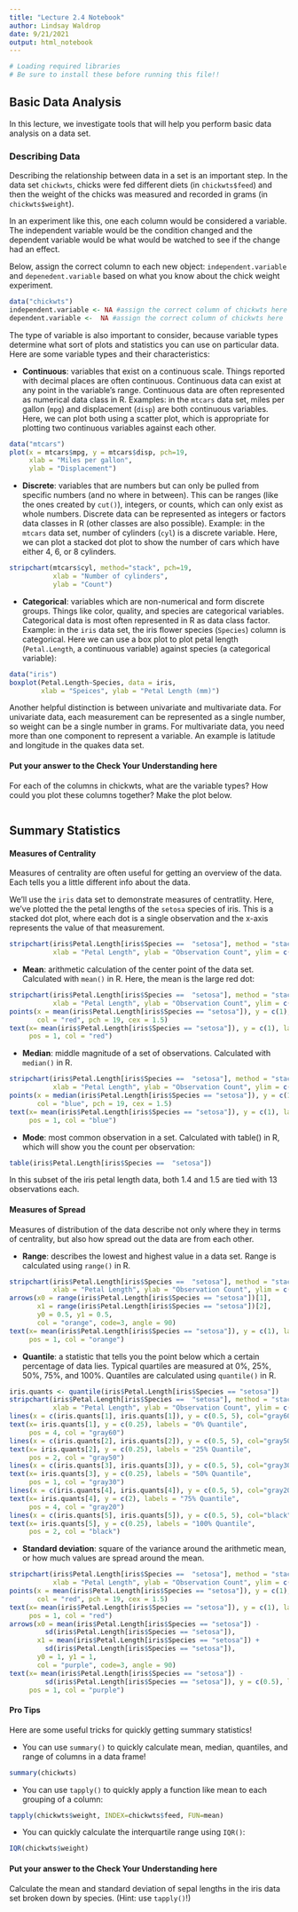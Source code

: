 ```yaml
---
title: "Lecture 2.4 Notebook"
author: Lindsay Waldrop
date: 9/21/2021
output: html_notebook
---
```


```r
# Loading required libraries
# Be sure to install these before running this file!!

```

## Basic Data Analysis

In this lecture, we investigate tools that will help you perform basic data analysis on a data set. 

### Describing Data

Describing the relationship between data in a set is an important step. In the data set `chickwts`, chicks were fed different diets (in `chickwts$feed`) and then the weight of the chicks was measured and recorded in grams (in `chickwts$weight`). 

In an experiment like this, one each column would be considered a variable. The independent variable would be the condition changed and the dependent variable would be what would be watched to see if the change had an effect.

Below, assign the correct column to each new object: `independent.variable` and `depenedent.variable` based on what you know about the chick weight experiment.

```r
data("chickwts")
independent.variable <- NA #assign the correct column of chickwts here
dependent.variable <-  NA #assign the correct column of chickwts here
```

The type of variable is also important to consider, because variable types determine what sort of plots and statistics you can use on particular data. Here are some variable types and their characteristics: 

 * __Continuous__: variables that exist on a continuous scale. Things reported with decimal places are often continuous. Continuous data can exist at any point in the variable's range. Continuous data are often represented as numerical data class in R. Examples: in the `mtcars` data set, miles per gallon (`mpg`) and displacement (`disp`) are both continuous variables. Here, we can plot both using a scatter plot, which is appropriate for plotting two continuous variables against each other.
```r
data("mtcars")
plot(x = mtcars$mpg, y = mtcars$disp, pch=19,
     xlab = "Miles per gallon", 
     ylab = "Displacement")
```
 * __Discrete__: variables that are numbers but can only be pulled from specific numbers (and no where in between). This can be ranges (like the ones created by `cut()`), integers, or counts, which can only exist as whole numbers. Discrete data can be represented as integers or factors data classes in R (other classes are also possible). Example: in the `mtcars` data set, number of cylinders (`cyl`) is a discrete variable. Here, we can plot a stacked dot plot to show the number of cars which have either 4,  6, or 8 cylinders.
```r
stripchart(mtcars$cyl, method="stack", pch=19,
           xlab = "Number of cylinders",
           ylab = "Count")
```
 * __Categorical__: variables which are non-numerical and form discrete groups. Things like color, quality, and species are categorical variables. Categorical data is most often represented in R as data class factor. Example: in the `iris` data set, the iris flower species (`Species`) column is categorical. Here we can use a box plot to plot petal length (`Petal.Length`, a continuous variable) against species (a categorical variable):
```r
data("iris")
boxplot(Petal.Length~Species, data = iris, 
        xlab = "Speices", ylab = "Petal Length (mm)")
```
Another helpful distinction is between univariate and multivariate data. For univariate data, each measurement can be represented as a single number, so weight can be a single number in grams. For multivariate data, you need more than one component to represent a variable. An example is latitude and longitude in the quakes data set. 

#### Put your answer to the Check Your Understanding here

For each of the columns in chickwts, what are the variable types? How could you plot these columns together? Make the plot below.

```r

```

## Summary Statistics

#### Measures of Centrality

Measures of centrality are often useful for getting an overview of the data. Each tells you a little different info about the data.

We'll use the `iris` data set to demonstrate measures of centratlity. Here, we've plotted the the petal lengths of the `setosa` species of iris. This is a stacked dot plot, where each dot is a single observation and the x-axis represents the value of that measurement.

```r
stripchart(iris$Petal.Length[iris$Species ==  "setosa"], method = "stack", pch = 19,
           xlab = "Petal Length", ylab = "Observation Count", ylim = c(0,5))
```

 * __Mean__: arithmetic calculation of the center point of the data set. Calculated with `mean()` in R. Here, the mean is the large red dot:

```r
stripchart(iris$Petal.Length[iris$Species ==  "setosa"], method = "stack", pch = 19,
           xlab = "Petal Length", ylab = "Observation Count", ylim = c(0,5))
points(x = mean(iris$Petal.Length[iris$Species == "setosa"]), y = c(1), 
       col = "red", pch = 19, cex = 1.5)
text(x= mean(iris$Petal.Length[iris$Species == "setosa"]), y = c(1), labels = "Mean", 
     pos = 1, col = "red")
```

 * __Median__: middle magnitude of a set of observations. Calculated with `median()` in R.

```r
stripchart(iris$Petal.Length[iris$Species ==  "setosa"], method = "stack", pch = 19,
           xlab = "Petal Length", ylab = "Observation Count", ylim = c(0,5))
points(x = median(iris$Petal.Length[iris$Species == "setosa"]), y = c(1), 
       col = "blue", pch = 19, cex = 1.5)
text(x= mean(iris$Petal.Length[iris$Species == "setosa"]), y = c(1), labels = "Median", 
     pos = 1, col = "blue")

```
 * __Mode__: most common observation in a set. Calculated with table() in R, which will show you the count per observation: 

```r
table(iris$Petal.Length[iris$Species ==  "setosa"])
```
In this subset of the iris petal length data, both 1.4 and 1.5 are tied with 13 observations each.

#### Measures of Spread

Measures of distribution of the data describe not only where they in terms of centrality, but also how spread out the data are from each other.

 * __Range__: describes the lowest and highest value in a data set. Range is calculated using `range()` in R.

```r
stripchart(iris$Petal.Length[iris$Species ==  "setosa"], method = "stack", pch = 19,
           xlab = "Petal Length", ylab = "Observation Count", ylim = c(0,5))
arrows(x0 = range(iris$Petal.Length[iris$Species == "setosa"])[1], 
       x1 = range(iris$Petal.Length[iris$Species == "setosa"])[2], 
       y0 = 0.5, y1 = 0.5, 
       col = "orange", code=3, angle = 90)
text(x= mean(iris$Petal.Length[iris$Species == "setosa"]), y = c(1), labels = "Range", 
     pos = 1, col = "orange")
```


 * __Quantile__: a statistic that tells you the point below which a certain percentage of data lies. Typical quartiles are measured at 0%, 25%, 50%, 75%, and 100%. Quantiles are calculated using `quantile()` in R. 
 
```r
iris.quants <- quantile(iris$Petal.Length[iris$Species == "setosa"])
stripchart(iris$Petal.Length[iris$Species ==  "setosa"], method = "stack", pch = 19,
           xlab = "Petal Length", ylab = "Observation Count", ylim = c(0,5))
lines(x = c(iris.quants[1], iris.quants[1]), y = c(0.5, 5), col="gray60")
text(x= iris.quants[1], y = c(0.25), labels = "0% Quantile", 
     pos = 4, col = "gray60")
lines(x = c(iris.quants[2], iris.quants[2]), y = c(0.5, 5), col="gray50")
text(x= iris.quants[2], y = c(0.25), labels = "25% Quantile", 
     pos = 2, col = "gray50")
lines(x = c(iris.quants[3], iris.quants[3]), y = c(0.5, 5), col="gray30")
text(x= iris.quants[3], y = c(0.25), labels = "50% Quantile", 
     pos = 1, col = "gray30")
lines(x = c(iris.quants[4], iris.quants[4]), y = c(0.5, 5), col="gray20")
text(x= iris.quants[4], y = c(2), labels = "75% Quantile", 
     pos = 4, col = "gray20")
lines(x = c(iris.quants[5], iris.quants[5]), y = c(0.5, 5), col="black")
text(x= iris.quants[5], y = c(0.25), labels = "100% Quantile", 
     pos = 2, col = "black")
```
 * __Standard deviation__: square of the variance around the arithmetic mean, or how much values are spread around the mean. 
 
```r
stripchart(iris$Petal.Length[iris$Species ==  "setosa"], method = "stack", pch = 19,
           xlab = "Petal Length", ylab = "Observation Count", ylim = c(0,5))
points(x = mean(iris$Petal.Length[iris$Species == "setosa"]), y = c(1), 
       col = "red", pch = 19, cex = 1.5)
text(x= mean(iris$Petal.Length[iris$Species == "setosa"]), y = c(1), labels = "Mean", 
     pos = 1, col = "red")
arrows(x0 = mean(iris$Petal.Length[iris$Species == "setosa"]) - 
         sd(iris$Petal.Length[iris$Species == "setosa"]), 
       x1 = mean(iris$Petal.Length[iris$Species == "setosa"]) + 
         sd(iris$Petal.Length[iris$Species == "setosa"]), 
       y0 = 1, y1 = 1, 
       col = "purple", code=3, angle = 90)
text(x= mean(iris$Petal.Length[iris$Species == "setosa"]) - 
         sd(iris$Petal.Length[iris$Species == "setosa"]), y = c(0.5), labels = "2 x Standard deviation", 
     pos = 1, col = "purple")
```




#### Pro Tips

Here are some useful tricks for quickly getting summary statistics!  

 *  You can use `summary()` to quickly calculate mean, median, quantiles, and range of columns in a data frame!
 
```r
summary(chickwts)
```

 * You can use `tapply()` to quickly apply a function like mean to each grouping of a column: 
 
```r
tapply(chickwts$weight, INDEX=chickwts$feed, FUN=mean)
```


 * You can quickly calculate the interquartile range using `IQR()`:
 
```r
IQR(chickwts$weight)
```
 
#### Put your answer to the Check Your Understanding here

Calculate the mean and standard deviation of sepal lengths in the iris data set broken down by species. (Hint: use `tapply()`!)

```r

```


